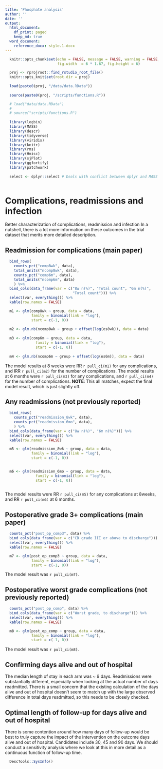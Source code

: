 ```yaml
---
title: 'Phosphate analysis'
author: ''
date: ''
output: 
  html_document:
    df_print: paged
    keep_md: true
  word_document:
    reference_docx: style.1.docx
---
```


```r

  knitr::opts_chunk$set(echo = FALSE, message = FALSE, warning = FALSE, 
                        fig.width  = 6 * 1.67, fig.height = 6)

  proj <- rprojroot::find_rstudio_root_file()
  knitr::opts_knit$set(root.dir = proj)
  
  load(paste0(proj, "/data/data.RData"))
  
  source(paste0(proj, "/scripts/functions.R"))

  # load("data/data.RData")
  # 
  # source("scripts/functions.R")
  
  library(logbin)
  library(MASS)
  library(descr)
  library(tidyverse)
  library(viridis)
  library(knitr)
  library(rms)
  library(Hmisc)
  library(sjPlot)
  library(ggfortify)
  library(patchwork)
  
  select <- dplyr::select # Deals with conflict between dplyr and MASS with select
  
```

# Complications, readmissions and infection

Better characterization of complications, readmission and infection
In a nutshell, there is a lot more information on these outcomes in the trial dataset that merits more detailed description. 

## Readmission for complications (main paper)

```r

  bind_rows(
    counts_pct("comp8wk", data), 
    total_units("ncomp8wk", data), 
    counts_pct("comp6m", data), 
    total_units("ncomp6m", data)
    ) %>% 
  bind_cols(data_frame(var = c("8w n(%)", "Total count", "6m n(%)", 
                               "Total count"))) %>%
  select(var, everything()) %>%
  kable(row.names = FALSE)

  m1 <- glm(comp8wk ~ group, data = data, 
            family = binomial(link = "log"), 
            start = c(-1, 0))
  
  m2 <- glm.nb(ncomp8wk ~ group + offset(log(os8wk)), data = data) 
  
  m3 <- glm(comp6m ~ group, data = data, 
              family = binomial(link = "log"), 
              start = c(-1, 0))
  
  m4 <- glm.nb(ncomp6m ~ group + offset(log(os6m)), data = data) 

```

The model results at 8 weeks were RR `r pull_ci(m1)` for any complications, and IRR `r pull_ci(m2)` for the number of complications. The model results at 6 months were `r pull_ci(m3)` for any complications, and `r pull_ci(m4)` for the number of complications. **NOTE**: This all matches, expect the final model result, which is just slightly off. 

## Any readmissions (not previously reported)

```r

  bind_rows(
    counts_pct("readmission_8wk", data), 
    counts_pct("readmission_6mo", data), 
    ) %>% 
  bind_cols(data_frame(var = c("8w n(%)", "6m n(%)"))) %>%
  select(var, everything()) %>%
  kable(row.names = FALSE)

  m5 <- glm(readmission_8wk ~ group, data = data, 
            family = binomial(link = "log"), 
            start = c(-1, 0))
  

  m6 <- glm(readmission_6mo ~ group, data = data, 
              family = binomial(link = "log"), 
              start = c(-1, 0))
  
```

The model results were RR `r pull_ci(m5)` for any complications at 8weeks, and RR `r pull_ci(m6)` at 6 months.


## Postoperative grade 3+ complications (main paper)

```r

  counts_pct("post_op_comp3", data) %>%
  bind_cols(data_frame(var = c("CD grade III or above to discharge"))) %>%
  select(var, everything()) %>%
  kable(row.names = FALSE)

  m7 <- glm(post_op_comp3 ~ group, data = data, 
            family = binomial(link = "log"), 
            start = c(-1, 0))

```

The model result was `r pull_ci(m7)`. 


## Postoperative worst grade complications (not previously reported)

```r

  counts_pct("post_op_comp", data) %>%
  bind_cols(data_frame(var = c("Worst grade, to discharge"))) %>%
  select(var, everything()) %>%
  kable(row.names = FALSE)

  m8 <- glm(post_op_comp ~ group, data = data, 
            family = binomial(link = "log"), 
            start = c(-1, 0))

```

The model result was `r pull_ci(m8)`. 




## Confirming days alive and out of hospital

The median length of stay in each arm was ~ 9 days. Readmissions were substantially different, especially when looking at the actual number of days readmitted. There is a small concern that the existing calculation of the days alive and out of hospital doesn’t seem to match up with the large observed difference in total days readmitted, so this needs to be closely checked. 

## Optimal length of follow-up for days alive and out of hospital

There is some contention around how many days of follow-up would be best to truly capture the impact of the intervention on the outcome days alive and out of hospital. Candidates include 30, 45 and 90 days. We should conduct a sensitivity analysis where we look at this in more detail as a continuous function of follow-up time.

```r

  DescTools::SysInfo()

```


